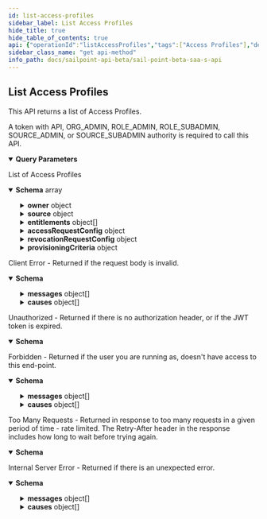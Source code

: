 ```yaml
---
id: list-access-profiles
sidebar_label: List Access Profiles
hide_title: true
hide_table_of_contents: true
api: {"operationId":"listAccessProfiles","tags":["Access Profiles"],"description":"This API returns a list of Access Profiles.\n\nA token with API, ORG_ADMIN, ROLE_ADMIN, ROLE_SUBADMIN, SOURCE_ADMIN, or SOURCE_SUBADMIN authority is required to call this API.","parameters":[{"in":"query","name":"for-subadmin","schema":{"type":"string"},"description":"If provided, filters the returned list according to what is visible to the indicated ROLE_SUBADMIN or SOURCE_SUBADMIN Identity. The value of the parameter is either an Identity ID, or the special value **me**, which is shorthand for the calling Identity's ID.\n\nA 400 Bad Request error is returned if the **for-subadmin** parameter is specified for an Identity that is not a subadmin.","example":"8c190e6787aa4ed9a90bd9d5344523fb","required":false},{"in":"query","name":"limit","description":"Max number of results to return.\nSee [V3 API Standard Collection Parameters](https://developer.sailpoint.com/docs/standard_collection_parameters.html) for more information.","required":false,"example":50,"schema":{"type":"integer","format":"int32","minimum":0,"maximum":50,"default":50}},{"in":"query","name":"offset","description":"Offset into the full result set. Usually specified with *limit* to paginate through the results.\nSee [V3 API Standard Collection Parameters](https://developer.sailpoint.com/docs/standard_collection_parameters.html) for more information.","required":false,"example":0,"schema":{"type":"integer","format":"int32","minimum":0,"default":0}},{"in":"query","name":"count","description":"If *true* it will populate the *X-Total-Count* response header with the number of results that would be returned if *limit* and *offset* were ignored.\n\nSince requesting a total count can have a performance impact, it is recommended not to send **count=true** if that value will not be used.\n\nSee [V3 API Standard Collection Parameters](https://developer.sailpoint.com/docs/standard_collection_parameters.html) for more information.","required":false,"example":true,"schema":{"type":"boolean","default":false}},{"in":"query","name":"filters","schema":{"type":"string"},"description":"Filter results using the standard syntax described in [V3 API Standard Collection Parameters](https://developer.sailpoint.com/docs/standard_collection_parameters.html#filtering-results)\n\nFiltering is supported for the following fields and operators:\n\n**id**: *eq, in*\n\n**name**: *eq, sw*\n\n**created, modified**: *gt, lt, ge, le*\n\n**owner.id**: *eq, in*\n\n**requestable**: *eq*\n\n**source.id**: *eq, in*","example":"name eq \"SailPoint Support\"","required":false},{"in":"query","name":"sorters","schema":{"type":"string","format":"comma-separated"},"description":"Sort results using the standard syntax described in [V3 API Standard Collection Parameters](https://developer.sailpoint.com/docs/standard_collection_parameters.html#sorting-results)\n\nSorting is supported for the following fields: **name, created, modified**","example":"name,-modified","required":false},{"in":"query","name":"for-segment-ids","schema":{"type":"string","format":"comma-separated"},"description":"If present and not empty, additionally filters Access Profiles to those which are assigned to the Segment(s) with the specified IDs.\n\nIf segmentation is currently unavailable, specifying this parameter results in an error.","example":"0b5c9f25-83c6-4762-9073-e38f7bb2ae26,2e8d8180-24bc-4d21-91c6-7affdb473b0d","required":false},{"in":"query","name":"include-unsegmented","schema":{"type":"boolean","default":true},"description":"Whether or not the response list should contain unsegmented Access Profiles. If *for-segment-ids* is absent or empty, specifying *include-unsegmented* as false results in an error.","example":false,"required":false}],"responses":{"200":{"description":"List of Access Profiles","content":{"application/json":{"schema":{"type":"array","items":{"type":"object","properties":{"id":{"type":"string","description":"The ID of the Access Profile","example":"2c91808a7190d06e01719938fcd20792","readOnly":true},"name":{"type":"string","description":"Name of the Access Profile","example":"Employee-database-read-write"},"description":{"type":"string","description":"Information about the Access Profile","example":"Collection of entitlements to read/write the employee database"},"created":{"type":"string","description":"Date the Access Profile was created","format":"date-time","example":"2021-03-01T22:32:58.104Z","readOnly":true},"modified":{"type":"string","description":"Date the Access Profile was last modified.","format":"date-time","example":"2021-03-02T20:22:28.104Z","readOnly":true},"enabled":{"type":"boolean","description":"Whether the Access Profile is enabled. If the Access Profile is enabled then you must include at least one Entitlement.","example":true},"owner":{"description":"Owner of the Access Profile","type":"object","properties":{"type":{"description":"Owner type. This field must be either left null or set to 'IDENTITY' on input, otherwise a 400 Bad Request error will result.","example":"IDENTITY","type":"string","enum":["ACCOUNT_CORRELATION_CONFIG","ACCESS_PROFILE","ACCESS_REQUEST_APPROVAL","ACCOUNT","APPLICATION","CAMPAIGN","CAMPAIGN_FILTER","CERTIFICATION","CLUSTER","CONNECTOR_SCHEMA","ENTITLEMENT","GOVERNANCE_GROUP","IDENTITY","IDENTITY_PROFILE","IDENTITY_REQUEST","LIFECYCLE_STATE","PASSWORD_POLICY","ROLE","RULE","SOD_POLICY","SOURCE","TAG_CATEGORY","TASK_RESULT","REPORT_RESULT","SOD_VIOLATION","ACCOUNT_ACTIVITY"]},"id":{"type":"string","description":"Identity id","example":"2c9180a46faadee4016fb4e018c20639"},"name":{"type":"string","description":"Human-readable display name of the owner. It may be left null or omitted in a POST or PATCH. If set, it must match the current value of the owner's display name, otherwise a 400 Bad Request error will result.","example":"support"}}},"source":{"type":"object","properties":{"id":{"type":"string","description":"The ID of the Source with with which the Access Profile is associated","example":"2c91809773dee3610173fdb0b6061ef4"},"type":{"type":"string","enum":["SOURCE"],"description":"The type of the Source, will always be SOURCE","example":"SOURCE"},"name":{"type":"string","description":"The display name of the associated Source","example":"ODS-AD-SOURCE"}}},"entitlements":{"type":"array","description":"A list of entitlements associated with the Access Profile. If enabled is false this is allowed to be empty otherwise it needs to contain at least one Entitlement.","items":{"type":"object","properties":{"id":{"type":"string","description":"The ID of the Entitlement","example":"2c91809773dee32014e13e122092014e"},"type":{"type":"string","enum":["ENTITLEMENT"],"description":"The type of the Entitlement, will always be ENTITLEMENT","example":"ENTITLEMENT"},"name":{"type":"string","description":"The display name of the Entitlement","example":"CN=entitlement.490efde5,OU=OrgCo,OU=ServiceDept,DC=HQAD,DC=local"}}}},"requestable":{"type":"boolean","description":"Whether the Access Profile is requestable via access request. Currently, making an Access Profile non-requestable is only supported  for customers enabled with the new Request Center. Otherwise, attempting to create an Access Profile with a value  **false** in this field results in a 400 error.","example":true},"accessRequestConfig":{"description":"Access request configuration for this object","type":"object","properties":{"commentsRequired":{"type":"boolean","description":"Whether the requester of the containing object must provide comments justifying the request","example":true},"denialCommentsRequired":{"type":"boolean","description":"Whether an approver must provide comments when denying the request","example":true},"approvalSchemes":{"type":"array","description":"List describing the steps in approving the request","items":{"type":"object","properties":{"approverType":{"type":"string","enum":["OWNER","SOURCE_OWNER","MANAGER","GOVERNANCE_GROUP"],"description":"Describes the individual or group that is responsible for an approval step. Values are as follows.\n\n**OWNER**: Owner of the associated Access Profile or Role\n\n**SOURCE_OWNER**: Owner of the Source associated with an Access Profile\n\n**MANAGER**: Manager of the Identity making the request\n\n**GOVERNANCE_GROUP**: A Governance Group, the ID of which is specified by the **approverId** field","example":"GOVERNANCE_GROUP"},"approverId":{"type":"string","description":"Id of the specific approver, used only when approverType is GOVERNANCE_GROUP","example":"46c79819-a69f-49a2-becb-12c971ae66c6"}}}}}},"revocationRequestConfig":{"description":"Revocation request configuration for this object.","type":"object","properties":{"approvalSchemes":{"type":"array","description":"List describing the steps in approving the revocation request","items":{"type":"object","properties":{"approverType":{"type":"string","enum":["OWNER","SOURCE_OWNER","MANAGER","GOVERNANCE_GROUP"],"description":"Describes the individual or group that is responsible for an approval step. Values are as follows.\n\n**OWNER**: Owner of the associated Access Profile or Role\n\n**SOURCE_OWNER**: Owner of the Source associated with an Access Profile\n\n**MANAGER**: Manager of the Identity making the request\n\n**GOVERNANCE_GROUP**: A Governance Group, the ID of which is specified by the **approverId** field","example":"GOVERNANCE_GROUP"},"approverId":{"type":"string","description":"Id of the specific approver, used only when approverType is GOVERNANCE_GROUP","example":"46c79819-a69f-49a2-becb-12c971ae66c6"}}}}}},"segments":{"type":"array","items":{"type":"string"},"description":"List of IDs of segments, if any, to which this Access Profile is assigned.","example":["f7b1b8a3-5fed-4fd4-ad29-82014e137e19","29cb6c06-1da8-43ea-8be4-b3125f248f2a"]},"provisioningCriteria":{"description":"When an Identity has multiple Accounts on the Source with which an Access Profile is associated, this expression is evaluated against those Accounts to choose one to provision with the Access Profile.","nullable":true,"example":{"operation":"OR","children":[{"operation":"AND","children":[{"attribute":"dn","operation":"CONTAINS","value":"useast"},{"attribute":"manager","operation":"CONTAINS","value":"Scott.Clark"}]},{"operation":"AND","children":[{"attribute":"dn","operation":"EQUALS","value":"Gibson"},{"attribute":"telephoneNumber","operation":"CONTAINS","value":"512"}]}]},"type":"object","properties":{"operation":{"type":"string","enum":["EQUALS","NOT_EQUALS","CONTAINS","HAS","AND","OR"],"description":"Supported operations on ProvisioningCriteria","example":"EQUALS"},"attribute":{"type":"string","description":"Name of the Account attribute to be tested. If **operation** is one of EQUALS, NOT_EQUALS, CONTAINS, or HAS, this field is required. Otherwise, specifying it is an error.","example":"email","nullable":true},"value":{"type":"string","description":"String value to test the Account attribute w/r/t the specified operation. If the operation is one of EQUALS, NOT_EQUALS, or CONTAINS, this field is required. Otherwise, specifying it is an error. If the Attribute is not String-typed, it will be converted to the appropriate type.","example":"carlee.cert1c9f9b6fd@mailinator.com"},"children":{"type":"array","items":{"type":"object","description":"Defines matching criteria for an Account to be provisioned with a specific Access Profile","properties":{"operation":{"type":"string","enum":["EQUALS","NOT_EQUALS","CONTAINS","HAS","AND","OR"],"description":"Supported operations on ProvisioningCriteria","example":"EQUALS"},"attribute":{"type":"string","description":"Name of the Account attribute to be tested. If **operation** is one of EQUALS, NOT_EQUALS, CONTAINS, or HAS, this field is required. Otherwise, specifying it is an error.","example":"email","nullable":true},"value":{"type":"string","description":"String value to test the Account attribute w/r/t the specified operation. If the operation is one of EQUALS, NOT_EQUALS, or CONTAINS, this field is required. Otherwise, specifying it is an error. If the Attribute is not String-typed, it will be converted to the appropriate type.","example":"carlee.cert1c9f9b6fd@mailinator.com"},"children":{"type":"array","items":{"type":"object","description":"Defines matching criteria for an Account to be provisioned with a specific Access Profile","properties":{"operation":{"type":"string","enum":["EQUALS","NOT_EQUALS","CONTAINS","HAS","AND","OR"],"description":"Supported operations on ProvisioningCriteria","example":"EQUALS"},"attribute":{"type":"string","description":"Name of the Account attribute to be tested. If **operation** is one of EQUALS, NOT_EQUALS, CONTAINS, or HAS, this field is required. Otherwise, specifying it is an error.","example":"email","nullable":true},"value":{"type":"string","description":"String value to test the Account attribute w/r/t the specified operation. If the operation is one of EQUALS, NOT_EQUALS, or CONTAINS, this field is required. Otherwise, specifying it is an error. If the Attribute is not String-typed, it will be converted to the appropriate type.","example":"carlee.cert1c9f9b6fd@mailinator.com"}}},"nullable":true,"description":"Array of child criteria. Required if the operation is AND or OR, otherwise it must be left null. A maximum of three levels of criteria are supported, including leaf nodes.","example":null}}},"nullable":true,"description":"Array of child criteria. Required if the operation is AND or OR, otherwise it must be left null. A maximum of three levels of criteria are supported, including leaf nodes.","example":null}}}},"required":["owner","name","source"]}}}}},"400":{"description":"Client Error - Returned if the request body is invalid.","content":{"application/json":{"schema":{"type":"object","properties":{"detailCode":{"type":"string","description":"Fine-grained error code providing more detail of the error.","example":"400.1 Bad Request Content"},"trackingId":{"type":"string","description":"Unique tracking id for the error.","example":"e7eab60924f64aa284175b9fa3309599"},"messages":{"type":"array","description":"Generic localized reason for error","items":{"type":"object","properties":{"locale":{"type":"string","description":"The locale for the message text, a BCP 47 language tag.","example":"en-US"},"localeOrigin":{"type":"string","enum":["DEFAULT","REQUEST"],"description":"An indicator of how the locale was selected. *DEFAULT* means the locale is the system default. *REQUEST* means the locale was selected from the request context (i.e., best match based on the *Accept-Language* header). Additional values may be added in the future without notice.","example":"DEFAULT"},"text":{"type":"string","description":"Actual text of the error message in the indicated locale.","example":"The request was syntactically correct but its content is semantically invalid."}}}},"causes":{"type":"array","description":"Plain-text descriptive reasons to provide additional detail to the text provided in the messages field","items":{"type":"object","properties":{"locale":{"type":"string","description":"The locale for the message text, a BCP 47 language tag.","example":"en-US"},"localeOrigin":{"type":"string","enum":["DEFAULT","REQUEST"],"description":"An indicator of how the locale was selected. *DEFAULT* means the locale is the system default. *REQUEST* means the locale was selected from the request context (i.e., best match based on the *Accept-Language* header). Additional values may be added in the future without notice.","example":"DEFAULT"},"text":{"type":"string","description":"Actual text of the error message in the indicated locale.","example":"The request was syntactically correct but its content is semantically invalid."}}}}}}}}},"401":{"description":"Unauthorized - Returned if there is no authorization header, or if the JWT token is expired.","content":{"application/json":{"schema":{"type":"object","properties":{"error":{"description":"A message describing the error","example":"JWT validation failed: JWT is expired"}}}}}},"403":{"description":"Forbidden - Returned if the user you are running as, doesn't have access to this end-point.","content":{"application/json":{"schema":{"type":"object","properties":{"detailCode":{"type":"string","description":"Fine-grained error code providing more detail of the error.","example":"400.1 Bad Request Content"},"trackingId":{"type":"string","description":"Unique tracking id for the error.","example":"e7eab60924f64aa284175b9fa3309599"},"messages":{"type":"array","description":"Generic localized reason for error","items":{"type":"object","properties":{"locale":{"type":"string","description":"The locale for the message text, a BCP 47 language tag.","example":"en-US"},"localeOrigin":{"type":"string","enum":["DEFAULT","REQUEST"],"description":"An indicator of how the locale was selected. *DEFAULT* means the locale is the system default. *REQUEST* means the locale was selected from the request context (i.e., best match based on the *Accept-Language* header). Additional values may be added in the future without notice.","example":"DEFAULT"},"text":{"type":"string","description":"Actual text of the error message in the indicated locale.","example":"The request was syntactically correct but its content is semantically invalid."}}}},"causes":{"type":"array","description":"Plain-text descriptive reasons to provide additional detail to the text provided in the messages field","items":{"type":"object","properties":{"locale":{"type":"string","description":"The locale for the message text, a BCP 47 language tag.","example":"en-US"},"localeOrigin":{"type":"string","enum":["DEFAULT","REQUEST"],"description":"An indicator of how the locale was selected. *DEFAULT* means the locale is the system default. *REQUEST* means the locale was selected from the request context (i.e., best match based on the *Accept-Language* header). Additional values may be added in the future without notice.","example":"DEFAULT"},"text":{"type":"string","description":"Actual text of the error message in the indicated locale.","example":"The request was syntactically correct but its content is semantically invalid."}}}}}},"examples":{"403":{"summary":"An example of a 403 response object","value":{"detailCode":"403 Forbidden","trackingId":"b21b1f7ce4da4d639f2c62a57171b427","messages":[{"locale":"en-US","localeOrigin":"DEFAULT","text":"The server understood the request but refuses to authorize it."}]}}}}}},"429":{"description":"Too Many Requests - Returned in response to too many requests in a given period of time - rate limited. The Retry-After header in the response includes how long to wait before trying again.","content":{"application/json":{"schema":{"type":"object","properties":{"message":{"description":"A message describing the error","example":" Rate Limit Exceeded "}}}}}},"500":{"description":"Internal Server Error - Returned if there is an unexpected error.","content":{"application/json":{"schema":{"type":"object","properties":{"detailCode":{"type":"string","description":"Fine-grained error code providing more detail of the error.","example":"400.1 Bad Request Content"},"trackingId":{"type":"string","description":"Unique tracking id for the error.","example":"e7eab60924f64aa284175b9fa3309599"},"messages":{"type":"array","description":"Generic localized reason for error","items":{"type":"object","properties":{"locale":{"type":"string","description":"The locale for the message text, a BCP 47 language tag.","example":"en-US"},"localeOrigin":{"type":"string","enum":["DEFAULT","REQUEST"],"description":"An indicator of how the locale was selected. *DEFAULT* means the locale is the system default. *REQUEST* means the locale was selected from the request context (i.e., best match based on the *Accept-Language* header). Additional values may be added in the future without notice.","example":"DEFAULT"},"text":{"type":"string","description":"Actual text of the error message in the indicated locale.","example":"The request was syntactically correct but its content is semantically invalid."}}}},"causes":{"type":"array","description":"Plain-text descriptive reasons to provide additional detail to the text provided in the messages field","items":{"type":"object","properties":{"locale":{"type":"string","description":"The locale for the message text, a BCP 47 language tag.","example":"en-US"},"localeOrigin":{"type":"string","enum":["DEFAULT","REQUEST"],"description":"An indicator of how the locale was selected. *DEFAULT* means the locale is the system default. *REQUEST* means the locale was selected from the request context (i.e., best match based on the *Accept-Language* header). Additional values may be added in the future without notice.","example":"DEFAULT"},"text":{"type":"string","description":"Actual text of the error message in the indicated locale.","example":"The request was syntactically correct but its content is semantically invalid."}}}}}},"examples":{"500":{"summary":"An example of a 500 response object","value":{"detailCode":"500.0 Internal Fault","trackingId":"b21b1f7ce4da4d639f2c62a57171b427","messages":[{"locale":"en-US","localeOrigin":"DEFAULT","text":"An internal fault occurred."}]}}}}}}},"security":[{"bearerAuth":["idn:access-profile:read"]}],"method":"get","path":"/access-profiles","servers":[{"url":"https://{tenant}.api.identitynow.com/beta","description":"This is the beta API server.","variables":{"tenant":{"default":"sailpoint","description":"This is the name of your tenant, typically your company's name."}}}],"securitySchemes":{"oauth2":{"type":"oauth2","description":"OAuth2 Bearer token (JWT). See [IdentityNow REST API Authentication](https://developer.sailpoint.com/docs/authentication.html) for more information.\n- Directions for generating a [personal access token](https://developer.sailpoint.com/docs/authentication.html#personal-access-tokens)\n- Directions using [client credentials flow](https://developer.sailpoint.com/docs/authentication.html#client-credentials-grant-flow)\n- Directions for using [authorization code flow](https://developer.sailpoint.com/docs/authentication.html#authorization-code-grant-flow)\n\nWhich authentication method should I choose?  See our [guide](https://developer.sailpoint.com/docs/authentication.html#which-oauth-2-0-grant-flow-should-i-use)\n\nLearn more about how to find your `tokenUrl` and `authorizationUrl` [in our docs](https://developer.sailpoint.com/docs/authentication.html#finding-your-tenant-s-oauth-details)\n","flows":{"clientCredentials":{"tokenUrl":"https://tenant.api.identitynow.com/oauth/token","scopes":{"sp:scopes:default":"default scope","sp:scopes:all":"access to all scopes"}},"authorizationCode":{"authorizationUrl":"https://tenant.identitynow.com/oauth/authorize","tokenUrl":"https://tenant.api.identitynow.com/oauth/token","scopes":{"sp:scopes:default":"default scope","sp:scopes:all":"access to all scopes"}}}}},"info":{"contact":{"email":"developers@sailpoint.com","name":"Developer Relations","url":"https://developer.sailpoint.com/discuss"},"description":"These are the public, beta APIs for SailPoint's SaaS services and are subject to change.","title":"SailPoint - Beta SaaS API","version":"3.1.0-beta"},"postman":{"name":"List Access Profiles","description":{"content":"This API returns a list of Access Profiles.\n\nA token with API, ORG_ADMIN, ROLE_ADMIN, ROLE_SUBADMIN, SOURCE_ADMIN, or SOURCE_SUBADMIN authority is required to call this API.","type":"text/plain"},"url":{"path":["access-profiles"],"host":["{{baseUrl}}"],"query":[{"disabled":false,"description":{"content":"If provided, filters the returned list according to what is visible to the indicated ROLE_SUBADMIN or SOURCE_SUBADMIN Identity. The value of the parameter is either an Identity ID, or the special value **me**, which is shorthand for the calling Identity's ID.\n\nA 400 Bad Request error is returned if the **for-subadmin** parameter is specified for an Identity that is not a subadmin.","type":"text/plain"},"key":"for-subadmin","value":""},{"disabled":false,"description":{"content":"Max number of results to return.\nSee [V3 API Standard Collection Parameters](https://developer.sailpoint.com/docs/standard_collection_parameters.html) for more information.","type":"text/plain"},"key":"limit","value":""},{"disabled":false,"description":{"content":"Offset into the full result set. Usually specified with *limit* to paginate through the results.\nSee [V3 API Standard Collection Parameters](https://developer.sailpoint.com/docs/standard_collection_parameters.html) for more information.","type":"text/plain"},"key":"offset","value":""},{"disabled":false,"description":{"content":"If *true* it will populate the *X-Total-Count* response header with the number of results that would be returned if *limit* and *offset* were ignored.\n\nSince requesting a total count can have a performance impact, it is recommended not to send **count=true** if that value will not be used.\n\nSee [V3 API Standard Collection Parameters](https://developer.sailpoint.com/docs/standard_collection_parameters.html) for more information.","type":"text/plain"},"key":"count","value":""},{"disabled":false,"description":{"content":"Filter results using the standard syntax described in [V3 API Standard Collection Parameters](https://developer.sailpoint.com/docs/standard_collection_parameters.html#filtering-results)\n\nFiltering is supported for the following fields and operators:\n\n**id**: *eq, in*\n\n**name**: *eq, sw*\n\n**created, modified**: *gt, lt, ge, le*\n\n**owner.id**: *eq, in*\n\n**requestable**: *eq*\n\n**source.id**: *eq, in*","type":"text/plain"},"key":"filters","value":""},{"disabled":false,"description":{"content":"Sort results using the standard syntax described in [V3 API Standard Collection Parameters](https://developer.sailpoint.com/docs/standard_collection_parameters.html#sorting-results)\n\nSorting is supported for the following fields: **name, created, modified**","type":"text/plain"},"key":"sorters","value":""},{"disabled":false,"description":{"content":"If present and not empty, additionally filters Access Profiles to those which are assigned to the Segment(s) with the specified IDs.\n\nIf segmentation is currently unavailable, specifying this parameter results in an error.","type":"text/plain"},"key":"for-segment-ids","value":""},{"disabled":false,"description":{"content":"Whether or not the response list should contain unsegmented Access Profiles. If *for-segment-ids* is absent or empty, specifying *include-unsegmented* as false results in an error.","type":"text/plain"},"key":"include-unsegmented","value":""}],"variable":[]},"header":[{"key":"Accept","value":"application/json"}],"method":"GET"}}
sidebar_class_name: "get api-method"
info_path: docs/sailpoint-api-beta/sail-point-beta-saa-s-api
---
```



## List Access Profiles



This API returns a list of Access Profiles.

A token with API, ORG_ADMIN, ROLE_ADMIN, ROLE_SUBADMIN, SOURCE_ADMIN, or SOURCE_SUBADMIN authority is required to call this API.

<details style={{"marginBottom":"1rem"}} data-collapsed={false} open={true}><summary style={{}}><strong>Query Parameters</strong></summary><div><ul><ParamsItem className={"paramsItem"} param={{"in":"query","name":"for-subadmin","schema":{"type":"string"},"description":"If provided, filters the returned list according to what is visible to the indicated ROLE_SUBADMIN or SOURCE_SUBADMIN Identity. The value of the parameter is either an Identity ID, or the special value **me**, which is shorthand for the calling Identity's ID.\n\nA 400 Bad Request error is returned if the **for-subadmin** parameter is specified for an Identity that is not a subadmin.","example":"8c190e6787aa4ed9a90bd9d5344523fb","required":false}}></ParamsItem><ParamsItem className={"paramsItem"} param={{"in":"query","name":"limit","description":"Max number of results to return.\nSee [V3 API Standard Collection Parameters](https://developer.sailpoint.com/docs/standard_collection_parameters.html) for more information.","required":false,"example":50,"schema":{"type":"integer","format":"int32","minimum":0,"maximum":50,"default":50}}}></ParamsItem><ParamsItem className={"paramsItem"} param={{"in":"query","name":"offset","description":"Offset into the full result set. Usually specified with *limit* to paginate through the results.\nSee [V3 API Standard Collection Parameters](https://developer.sailpoint.com/docs/standard_collection_parameters.html) for more information.","required":false,"example":0,"schema":{"type":"integer","format":"int32","minimum":0,"default":0}}}></ParamsItem><ParamsItem className={"paramsItem"} param={{"in":"query","name":"count","description":"If *true* it will populate the *X-Total-Count* response header with the number of results that would be returned if *limit* and *offset* were ignored.\n\nSince requesting a total count can have a performance impact, it is recommended not to send **count=true** if that value will not be used.\n\nSee [V3 API Standard Collection Parameters](https://developer.sailpoint.com/docs/standard_collection_parameters.html) for more information.","required":false,"example":true,"schema":{"type":"boolean","default":false}}}></ParamsItem><ParamsItem className={"paramsItem"} param={{"in":"query","name":"filters","schema":{"type":"string"},"description":"Filter results using the standard syntax described in [V3 API Standard Collection Parameters](https://developer.sailpoint.com/docs/standard_collection_parameters.html#filtering-results)\n\nFiltering is supported for the following fields and operators:\n\n**id**: *eq, in*\n\n**name**: *eq, sw*\n\n**created, modified**: *gt, lt, ge, le*\n\n**owner.id**: *eq, in*\n\n**requestable**: *eq*\n\n**source.id**: *eq, in*","example":"name eq \"SailPoint Support\"","required":false}}></ParamsItem><ParamsItem className={"paramsItem"} param={{"in":"query","name":"sorters","schema":{"type":"string","format":"comma-separated"},"description":"Sort results using the standard syntax described in [V3 API Standard Collection Parameters](https://developer.sailpoint.com/docs/standard_collection_parameters.html#sorting-results)\n\nSorting is supported for the following fields: **name, created, modified**","example":"name,-modified","required":false}}></ParamsItem><ParamsItem className={"paramsItem"} param={{"in":"query","name":"for-segment-ids","schema":{"type":"string","format":"comma-separated"},"description":"If present and not empty, additionally filters Access Profiles to those which are assigned to the Segment(s) with the specified IDs.\n\nIf segmentation is currently unavailable, specifying this parameter results in an error.","example":"0b5c9f25-83c6-4762-9073-e38f7bb2ae26,2e8d8180-24bc-4d21-91c6-7affdb473b0d","required":false}}></ParamsItem><ParamsItem className={"paramsItem"} param={{"in":"query","name":"include-unsegmented","schema":{"type":"boolean","default":true},"description":"Whether or not the response list should contain unsegmented Access Profiles. If *for-segment-ids* is absent or empty, specifying *include-unsegmented* as false results in an error.","example":false,"required":false}}></ParamsItem></ul></div></details><div><ApiTabs><TabItem label={"200"} value={"200"}><div>

List of Access Profiles

</div><div><MimeTabs groupId={"mime-type"}><TabItem label={"application/json"} value={"application/json"}><SchemaTabs groupId={"schema-tabs"}><TabItem label={"Schema"} value={"Schema"}><details style={{}} data-collapsed={false} open={true}><summary style={{"textAlign":"left"}}><strong>Schema</strong><span style={{"opacity":"0.6"}}> array</span></summary><div style={{"textAlign":"left","marginLeft":"1rem"}}></div><ul style={{"marginLeft":"1rem"}}><SchemaItem collapsible={false} name={"id"} required={false} schemaDescription={"The ID of the Access Profile"} schemaName={"string"} qualifierMessage={undefined} defaultValue={undefined}></SchemaItem><SchemaItem collapsible={false} name={"name"} required={false} schemaDescription={"Name of the Access Profile"} schemaName={"string"} qualifierMessage={undefined} defaultValue={undefined}></SchemaItem><SchemaItem collapsible={false} name={"description"} required={false} schemaDescription={"Information about the Access Profile"} schemaName={"string"} qualifierMessage={undefined} defaultValue={undefined}></SchemaItem><SchemaItem collapsible={false} name={"created"} required={false} schemaDescription={"Date the Access Profile was created"} schemaName={"date-time"} qualifierMessage={undefined} defaultValue={undefined}></SchemaItem><SchemaItem collapsible={false} name={"modified"} required={false} schemaDescription={"Date the Access Profile was last modified."} schemaName={"date-time"} qualifierMessage={undefined} defaultValue={undefined}></SchemaItem><SchemaItem collapsible={false} name={"enabled"} required={false} schemaDescription={"Whether the Access Profile is enabled. If the Access Profile is enabled then you must include at least one Entitlement."} schemaName={"boolean"} qualifierMessage={undefined} defaultValue={undefined}></SchemaItem><SchemaItem collapsible={true} className={"schemaItem"}><details style={{}}><summary style={{}}><strong>owner</strong><span style={{"opacity":"0.6"}}> object</span></summary><div style={{"marginLeft":"1rem"}}><div style={{"marginTop":".5rem","marginBottom":".5rem"}}>

Owner of the Access Profile

</div><SchemaItem collapsible={false} name={"type"} required={false} schemaDescription={"Owner type. This field must be either left null or set to 'IDENTITY' on input, otherwise a 400 Bad Request error will result."} schemaName={"string"} qualifierMessage={"**Possible values:** [`ACCOUNT_CORRELATION_CONFIG`, `ACCESS_PROFILE`, `ACCESS_REQUEST_APPROVAL`, `ACCOUNT`, `APPLICATION`, `CAMPAIGN`, `CAMPAIGN_FILTER`, `CERTIFICATION`, `CLUSTER`, `CONNECTOR_SCHEMA`, `ENTITLEMENT`, `GOVERNANCE_GROUP`, `IDENTITY`, `IDENTITY_PROFILE`, `IDENTITY_REQUEST`, `LIFECYCLE_STATE`, `PASSWORD_POLICY`, `ROLE`, `RULE`, `SOD_POLICY`, `SOURCE`, `TAG_CATEGORY`, `TASK_RESULT`, `REPORT_RESULT`, `SOD_VIOLATION`, `ACCOUNT_ACTIVITY`]"} defaultValue={undefined}></SchemaItem><SchemaItem collapsible={false} name={"id"} required={false} schemaDescription={"Identity id"} schemaName={"string"} qualifierMessage={undefined} defaultValue={undefined}></SchemaItem><SchemaItem collapsible={false} name={"name"} required={false} schemaDescription={"Human-readable display name of the owner. It may be left null or omitted in a POST or PATCH. If set, it must match the current value of the owner's display name, otherwise a 400 Bad Request error will result."} schemaName={"string"} qualifierMessage={undefined} defaultValue={undefined}></SchemaItem></div></details></SchemaItem><SchemaItem collapsible={true} className={"schemaItem"}><details style={{}}><summary style={{}}><strong>source</strong><span style={{"opacity":"0.6"}}> object</span></summary><div style={{"marginLeft":"1rem"}}><SchemaItem collapsible={false} name={"id"} required={false} schemaDescription={"The ID of the Source with with which the Access Profile is associated"} schemaName={"string"} qualifierMessage={undefined} defaultValue={undefined}></SchemaItem><SchemaItem collapsible={false} name={"type"} required={false} schemaDescription={"The type of the Source, will always be SOURCE"} schemaName={"string"} qualifierMessage={"**Possible values:** [`SOURCE`]"} defaultValue={undefined}></SchemaItem><SchemaItem collapsible={false} name={"name"} required={false} schemaDescription={"The display name of the associated Source"} schemaName={"string"} qualifierMessage={undefined} defaultValue={undefined}></SchemaItem></div></details></SchemaItem><SchemaItem collapsible={true} className={"schemaItem"}><details style={{}}><summary style={{}}><strong>entitlements</strong><span style={{"opacity":"0.6"}}> object[]</span></summary><div style={{"marginLeft":"1rem"}}><div style={{"marginTop":".5rem","marginBottom":".5rem"}}>

A list of entitlements associated with the Access Profile. If enabled is false this is allowed to be empty otherwise it needs to contain at least one Entitlement.

</div><SchemaItem collapsible={false} name={"id"} required={false} schemaDescription={"The ID of the Entitlement"} schemaName={"string"} qualifierMessage={undefined} defaultValue={undefined}></SchemaItem><SchemaItem collapsible={false} name={"type"} required={false} schemaDescription={"The type of the Entitlement, will always be ENTITLEMENT"} schemaName={"string"} qualifierMessage={"**Possible values:** [`ENTITLEMENT`]"} defaultValue={undefined}></SchemaItem><SchemaItem collapsible={false} name={"name"} required={false} schemaDescription={"The display name of the Entitlement"} schemaName={"string"} qualifierMessage={undefined} defaultValue={undefined}></SchemaItem></div></details></SchemaItem><SchemaItem collapsible={false} name={"requestable"} required={false} schemaDescription={"Whether the Access Profile is requestable via access request. Currently, making an Access Profile non-requestable is only supported  for customers enabled with the new Request Center. Otherwise, attempting to create an Access Profile with a value  **false** in this field results in a 400 error."} schemaName={"boolean"} qualifierMessage={undefined} defaultValue={undefined}></SchemaItem><SchemaItem collapsible={true} className={"schemaItem"}><details style={{}}><summary style={{}}><strong>accessRequestConfig</strong><span style={{"opacity":"0.6"}}> object</span></summary><div style={{"marginLeft":"1rem"}}><div style={{"marginTop":".5rem","marginBottom":".5rem"}}>

Access request configuration for this object

</div><SchemaItem collapsible={false} name={"commentsRequired"} required={false} schemaDescription={"Whether the requester of the containing object must provide comments justifying the request"} schemaName={"boolean"} qualifierMessage={undefined} defaultValue={undefined}></SchemaItem><SchemaItem collapsible={false} name={"denialCommentsRequired"} required={false} schemaDescription={"Whether an approver must provide comments when denying the request"} schemaName={"boolean"} qualifierMessage={undefined} defaultValue={undefined}></SchemaItem><SchemaItem collapsible={true} className={"schemaItem"}><details style={{}}><summary style={{}}><strong>approvalSchemes</strong><span style={{"opacity":"0.6"}}> object[]</span></summary><div style={{"marginLeft":"1rem"}}><div style={{"marginTop":".5rem","marginBottom":".5rem"}}>

List describing the steps in approving the request

</div><SchemaItem collapsible={false} name={"approverType"} required={false} schemaDescription={"Describes the individual or group that is responsible for an approval step. Values are as follows.\n\n**OWNER**: Owner of the associated Access Profile or Role\n\n**SOURCE_OWNER**: Owner of the Source associated with an Access Profile\n\n**MANAGER**: Manager of the Identity making the request\n\n**GOVERNANCE_GROUP**: A Governance Group, the ID of which is specified by the **approverId** field"} schemaName={"string"} qualifierMessage={"**Possible values:** [`OWNER`, `SOURCE_OWNER`, `MANAGER`, `GOVERNANCE_GROUP`]"} defaultValue={undefined}></SchemaItem><SchemaItem collapsible={false} name={"approverId"} required={false} schemaDescription={"Id of the specific approver, used only when approverType is GOVERNANCE_GROUP"} schemaName={"string"} qualifierMessage={undefined} defaultValue={undefined}></SchemaItem></div></details></SchemaItem></div></details></SchemaItem><SchemaItem collapsible={true} className={"schemaItem"}><details style={{}}><summary style={{}}><strong>revocationRequestConfig</strong><span style={{"opacity":"0.6"}}> object</span></summary><div style={{"marginLeft":"1rem"}}><div style={{"marginTop":".5rem","marginBottom":".5rem"}}>

Revocation request configuration for this object.

</div><SchemaItem collapsible={true} className={"schemaItem"}><details style={{}}><summary style={{}}><strong>approvalSchemes</strong><span style={{"opacity":"0.6"}}> object[]</span></summary><div style={{"marginLeft":"1rem"}}><div style={{"marginTop":".5rem","marginBottom":".5rem"}}>

List describing the steps in approving the revocation request

</div><SchemaItem collapsible={false} name={"approverType"} required={false} schemaDescription={"Describes the individual or group that is responsible for an approval step. Values are as follows.\n\n**OWNER**: Owner of the associated Access Profile or Role\n\n**SOURCE_OWNER**: Owner of the Source associated with an Access Profile\n\n**MANAGER**: Manager of the Identity making the request\n\n**GOVERNANCE_GROUP**: A Governance Group, the ID of which is specified by the **approverId** field"} schemaName={"string"} qualifierMessage={"**Possible values:** [`OWNER`, `SOURCE_OWNER`, `MANAGER`, `GOVERNANCE_GROUP`]"} defaultValue={undefined}></SchemaItem><SchemaItem collapsible={false} name={"approverId"} required={false} schemaDescription={"Id of the specific approver, used only when approverType is GOVERNANCE_GROUP"} schemaName={"string"} qualifierMessage={undefined} defaultValue={undefined}></SchemaItem></div></details></SchemaItem></div></details></SchemaItem><SchemaItem collapsible={false} name={"segments"} required={false} schemaDescription={"List of IDs of segments, if any, to which this Access Profile is assigned."} schemaName={"string[]"} qualifierMessage={undefined} defaultValue={undefined}></SchemaItem><SchemaItem collapsible={true} className={"schemaItem"}><details style={{}}><summary style={{}}><strong>provisioningCriteria</strong><span style={{"opacity":"0.6"}}> object</span></summary><div style={{"marginLeft":"1rem"}}><div style={{"marginTop":".5rem","marginBottom":".5rem"}}>

When an Identity has multiple Accounts on the Source with which an Access Profile is associated, this expression is evaluated against those Accounts to choose one to provision with the Access Profile.

</div><SchemaItem collapsible={false} name={"operation"} required={false} schemaDescription={"Supported operations on ProvisioningCriteria"} schemaName={"string"} qualifierMessage={"**Possible values:** [`EQUALS`, `NOT_EQUALS`, `CONTAINS`, `HAS`, `AND`, `OR`]"} defaultValue={undefined}></SchemaItem><SchemaItem collapsible={false} name={"attribute"} required={false} schemaDescription={"Name of the Account attribute to be tested. If **operation** is one of EQUALS, NOT_EQUALS, CONTAINS, or HAS, this field is required. Otherwise, specifying it is an error."} schemaName={"string"} qualifierMessage={undefined} defaultValue={undefined}></SchemaItem><SchemaItem collapsible={false} name={"value"} required={false} schemaDescription={"String value to test the Account attribute w/r/t the specified operation. If the operation is one of EQUALS, NOT_EQUALS, or CONTAINS, this field is required. Otherwise, specifying it is an error. If the Attribute is not String-typed, it will be converted to the appropriate type."} schemaName={"string"} qualifierMessage={undefined} defaultValue={undefined}></SchemaItem><SchemaItem collapsible={true} className={"schemaItem"}><details style={{}}><summary style={{}}><strong>children</strong><span style={{"opacity":"0.6"}}> object[]</span></summary><div style={{"marginLeft":"1rem"}}><div style={{"marginTop":".5rem","marginBottom":".5rem"}}>

Array of child criteria. Required if the operation is AND or OR, otherwise it must be left null. A maximum of three levels of criteria are supported, including leaf nodes.

</div><SchemaItem collapsible={false} name={"operation"} required={false} schemaDescription={"Supported operations on ProvisioningCriteria"} schemaName={"string"} qualifierMessage={"**Possible values:** [`EQUALS`, `NOT_EQUALS`, `CONTAINS`, `HAS`, `AND`, `OR`]"} defaultValue={undefined}></SchemaItem><SchemaItem collapsible={false} name={"attribute"} required={false} schemaDescription={"Name of the Account attribute to be tested. If **operation** is one of EQUALS, NOT_EQUALS, CONTAINS, or HAS, this field is required. Otherwise, specifying it is an error."} schemaName={"string"} qualifierMessage={undefined} defaultValue={undefined}></SchemaItem><SchemaItem collapsible={false} name={"value"} required={false} schemaDescription={"String value to test the Account attribute w/r/t the specified operation. If the operation is one of EQUALS, NOT_EQUALS, or CONTAINS, this field is required. Otherwise, specifying it is an error. If the Attribute is not String-typed, it will be converted to the appropriate type."} schemaName={"string"} qualifierMessage={undefined} defaultValue={undefined}></SchemaItem><SchemaItem collapsible={true} className={"schemaItem"}><details style={{}}><summary style={{}}><strong>children</strong><span style={{"opacity":"0.6"}}> object[]</span></summary><div style={{"marginLeft":"1rem"}}><div style={{"marginTop":".5rem","marginBottom":".5rem"}}>

Array of child criteria. Required if the operation is AND or OR, otherwise it must be left null. A maximum of three levels of criteria are supported, including leaf nodes.

</div><SchemaItem collapsible={false} name={"operation"} required={false} schemaDescription={"Supported operations on ProvisioningCriteria"} schemaName={"string"} qualifierMessage={"**Possible values:** [`EQUALS`, `NOT_EQUALS`, `CONTAINS`, `HAS`, `AND`, `OR`]"} defaultValue={undefined}></SchemaItem><SchemaItem collapsible={false} name={"attribute"} required={false} schemaDescription={"Name of the Account attribute to be tested. If **operation** is one of EQUALS, NOT_EQUALS, CONTAINS, or HAS, this field is required. Otherwise, specifying it is an error."} schemaName={"string"} qualifierMessage={undefined} defaultValue={undefined}></SchemaItem><SchemaItem collapsible={false} name={"value"} required={false} schemaDescription={"String value to test the Account attribute w/r/t the specified operation. If the operation is one of EQUALS, NOT_EQUALS, or CONTAINS, this field is required. Otherwise, specifying it is an error. If the Attribute is not String-typed, it will be converted to the appropriate type."} schemaName={"string"} qualifierMessage={undefined} defaultValue={undefined}></SchemaItem></div></details></SchemaItem></div></details></SchemaItem></div></details></SchemaItem></ul></details></TabItem></SchemaTabs></TabItem></MimeTabs></div></TabItem><TabItem label={"400"} value={"400"}><div>

Client Error - Returned if the request body is invalid.

</div><div><MimeTabs groupId={"mime-type"}><TabItem label={"application/json"} value={"application/json"}><SchemaTabs groupId={"schema-tabs"}><TabItem label={"Schema"} value={"Schema"}><details style={{}} data-collapsed={false} open={true}><summary style={{"textAlign":"left"}}><strong>Schema</strong></summary><div style={{"textAlign":"left","marginLeft":"1rem"}}></div><ul style={{"marginLeft":"1rem"}}><SchemaItem collapsible={false} name={"detailCode"} required={false} schemaDescription={"Fine-grained error code providing more detail of the error."} schemaName={"string"} qualifierMessage={undefined} defaultValue={undefined}></SchemaItem><SchemaItem collapsible={false} name={"trackingId"} required={false} schemaDescription={"Unique tracking id for the error."} schemaName={"string"} qualifierMessage={undefined} defaultValue={undefined}></SchemaItem><SchemaItem collapsible={true} className={"schemaItem"}><details style={{}}><summary style={{}}><strong>messages</strong><span style={{"opacity":"0.6"}}> object[]</span></summary><div style={{"marginLeft":"1rem"}}><div style={{"marginTop":".5rem","marginBottom":".5rem"}}>

Generic localized reason for error

</div><SchemaItem collapsible={false} name={"locale"} required={false} schemaDescription={"The locale for the message text, a BCP 47 language tag."} schemaName={"string"} qualifierMessage={undefined} defaultValue={undefined}></SchemaItem><SchemaItem collapsible={false} name={"localeOrigin"} required={false} schemaDescription={"An indicator of how the locale was selected. *DEFAULT* means the locale is the system default. *REQUEST* means the locale was selected from the request context (i.e., best match based on the *Accept-Language* header). Additional values may be added in the future without notice."} schemaName={"string"} qualifierMessage={"**Possible values:** [`DEFAULT`, `REQUEST`]"} defaultValue={undefined}></SchemaItem><SchemaItem collapsible={false} name={"text"} required={false} schemaDescription={"Actual text of the error message in the indicated locale."} schemaName={"string"} qualifierMessage={undefined} defaultValue={undefined}></SchemaItem></div></details></SchemaItem><SchemaItem collapsible={true} className={"schemaItem"}><details style={{}}><summary style={{}}><strong>causes</strong><span style={{"opacity":"0.6"}}> object[]</span></summary><div style={{"marginLeft":"1rem"}}><div style={{"marginTop":".5rem","marginBottom":".5rem"}}>

Plain-text descriptive reasons to provide additional detail to the text provided in the messages field

</div><SchemaItem collapsible={false} name={"locale"} required={false} schemaDescription={"The locale for the message text, a BCP 47 language tag."} schemaName={"string"} qualifierMessage={undefined} defaultValue={undefined}></SchemaItem><SchemaItem collapsible={false} name={"localeOrigin"} required={false} schemaDescription={"An indicator of how the locale was selected. *DEFAULT* means the locale is the system default. *REQUEST* means the locale was selected from the request context (i.e., best match based on the *Accept-Language* header). Additional values may be added in the future without notice."} schemaName={"string"} qualifierMessage={"**Possible values:** [`DEFAULT`, `REQUEST`]"} defaultValue={undefined}></SchemaItem><SchemaItem collapsible={false} name={"text"} required={false} schemaDescription={"Actual text of the error message in the indicated locale."} schemaName={"string"} qualifierMessage={undefined} defaultValue={undefined}></SchemaItem></div></details></SchemaItem></ul></details></TabItem></SchemaTabs></TabItem></MimeTabs></div></TabItem><TabItem label={"401"} value={"401"}><div>

Unauthorized - Returned if there is no authorization header, or if the JWT token is expired.

</div><div><MimeTabs groupId={"mime-type"}><TabItem label={"application/json"} value={"application/json"}><SchemaTabs groupId={"schema-tabs"}><TabItem label={"Schema"} value={"Schema"}><details style={{}} data-collapsed={false} open={true}><summary style={{"textAlign":"left"}}><strong>Schema</strong></summary><div style={{"textAlign":"left","marginLeft":"1rem"}}></div><ul style={{"marginLeft":"1rem"}}><SchemaItem collapsible={false} name={"error"} required={false} schemaDescription={"A message describing the error"} schemaName={""} qualifierMessage={undefined} defaultValue={undefined}></SchemaItem></ul></details></TabItem></SchemaTabs></TabItem></MimeTabs></div></TabItem><TabItem label={"403"} value={"403"}><div>

Forbidden - Returned if the user you are running as, doesn't have access to this end-point.

</div><div><MimeTabs groupId={"mime-type"}><TabItem label={"application/json"} value={"application/json"}><SchemaTabs groupId={"schema-tabs"}><TabItem label={"Schema"} value={"Schema"}><details style={{}} data-collapsed={false} open={true}><summary style={{"textAlign":"left"}}><strong>Schema</strong></summary><div style={{"textAlign":"left","marginLeft":"1rem"}}></div><ul style={{"marginLeft":"1rem"}}><SchemaItem collapsible={false} name={"detailCode"} required={false} schemaDescription={"Fine-grained error code providing more detail of the error."} schemaName={"string"} qualifierMessage={undefined} defaultValue={undefined}></SchemaItem><SchemaItem collapsible={false} name={"trackingId"} required={false} schemaDescription={"Unique tracking id for the error."} schemaName={"string"} qualifierMessage={undefined} defaultValue={undefined}></SchemaItem><SchemaItem collapsible={true} className={"schemaItem"}><details style={{}}><summary style={{}}><strong>messages</strong><span style={{"opacity":"0.6"}}> object[]</span></summary><div style={{"marginLeft":"1rem"}}><div style={{"marginTop":".5rem","marginBottom":".5rem"}}>

Generic localized reason for error

</div><SchemaItem collapsible={false} name={"locale"} required={false} schemaDescription={"The locale for the message text, a BCP 47 language tag."} schemaName={"string"} qualifierMessage={undefined} defaultValue={undefined}></SchemaItem><SchemaItem collapsible={false} name={"localeOrigin"} required={false} schemaDescription={"An indicator of how the locale was selected. *DEFAULT* means the locale is the system default. *REQUEST* means the locale was selected from the request context (i.e., best match based on the *Accept-Language* header). Additional values may be added in the future without notice."} schemaName={"string"} qualifierMessage={"**Possible values:** [`DEFAULT`, `REQUEST`]"} defaultValue={undefined}></SchemaItem><SchemaItem collapsible={false} name={"text"} required={false} schemaDescription={"Actual text of the error message in the indicated locale."} schemaName={"string"} qualifierMessage={undefined} defaultValue={undefined}></SchemaItem></div></details></SchemaItem><SchemaItem collapsible={true} className={"schemaItem"}><details style={{}}><summary style={{}}><strong>causes</strong><span style={{"opacity":"0.6"}}> object[]</span></summary><div style={{"marginLeft":"1rem"}}><div style={{"marginTop":".5rem","marginBottom":".5rem"}}>

Plain-text descriptive reasons to provide additional detail to the text provided in the messages field

</div><SchemaItem collapsible={false} name={"locale"} required={false} schemaDescription={"The locale for the message text, a BCP 47 language tag."} schemaName={"string"} qualifierMessage={undefined} defaultValue={undefined}></SchemaItem><SchemaItem collapsible={false} name={"localeOrigin"} required={false} schemaDescription={"An indicator of how the locale was selected. *DEFAULT* means the locale is the system default. *REQUEST* means the locale was selected from the request context (i.e., best match based on the *Accept-Language* header). Additional values may be added in the future without notice."} schemaName={"string"} qualifierMessage={"**Possible values:** [`DEFAULT`, `REQUEST`]"} defaultValue={undefined}></SchemaItem><SchemaItem collapsible={false} name={"text"} required={false} schemaDescription={"Actual text of the error message in the indicated locale."} schemaName={"string"} qualifierMessage={undefined} defaultValue={undefined}></SchemaItem></div></details></SchemaItem></ul></details></TabItem><TabItem label={"403"} value={"403"}><ResponseSamples responseExample={"{\n  \"detailCode\": \"403 Forbidden\",\n  \"trackingId\": \"b21b1f7ce4da4d639f2c62a57171b427\",\n  \"messages\": [\n    {\n      \"locale\": \"en-US\",\n      \"localeOrigin\": \"DEFAULT\",\n      \"text\": \"The server understood the request but refuses to authorize it.\"\n    }\n  ]\n}"}></ResponseSamples></TabItem></SchemaTabs></TabItem></MimeTabs></div></TabItem><TabItem label={"429"} value={"429"}><div>

Too Many Requests - Returned in response to too many requests in a given period of time - rate limited. The Retry-After header in the response includes how long to wait before trying again.

</div><div><MimeTabs groupId={"mime-type"}><TabItem label={"application/json"} value={"application/json"}><SchemaTabs groupId={"schema-tabs"}><TabItem label={"Schema"} value={"Schema"}><details style={{}} data-collapsed={false} open={true}><summary style={{"textAlign":"left"}}><strong>Schema</strong></summary><div style={{"textAlign":"left","marginLeft":"1rem"}}></div><ul style={{"marginLeft":"1rem"}}><SchemaItem collapsible={false} name={"message"} required={false} schemaDescription={"A message describing the error"} schemaName={""} qualifierMessage={undefined} defaultValue={undefined}></SchemaItem></ul></details></TabItem></SchemaTabs></TabItem></MimeTabs></div></TabItem><TabItem label={"500"} value={"500"}><div>

Internal Server Error - Returned if there is an unexpected error.

</div><div><MimeTabs groupId={"mime-type"}><TabItem label={"application/json"} value={"application/json"}><SchemaTabs groupId={"schema-tabs"}><TabItem label={"Schema"} value={"Schema"}><details style={{}} data-collapsed={false} open={true}><summary style={{"textAlign":"left"}}><strong>Schema</strong></summary><div style={{"textAlign":"left","marginLeft":"1rem"}}></div><ul style={{"marginLeft":"1rem"}}><SchemaItem collapsible={false} name={"detailCode"} required={false} schemaDescription={"Fine-grained error code providing more detail of the error."} schemaName={"string"} qualifierMessage={undefined} defaultValue={undefined}></SchemaItem><SchemaItem collapsible={false} name={"trackingId"} required={false} schemaDescription={"Unique tracking id for the error."} schemaName={"string"} qualifierMessage={undefined} defaultValue={undefined}></SchemaItem><SchemaItem collapsible={true} className={"schemaItem"}><details style={{}}><summary style={{}}><strong>messages</strong><span style={{"opacity":"0.6"}}> object[]</span></summary><div style={{"marginLeft":"1rem"}}><div style={{"marginTop":".5rem","marginBottom":".5rem"}}>

Generic localized reason for error

</div><SchemaItem collapsible={false} name={"locale"} required={false} schemaDescription={"The locale for the message text, a BCP 47 language tag."} schemaName={"string"} qualifierMessage={undefined} defaultValue={undefined}></SchemaItem><SchemaItem collapsible={false} name={"localeOrigin"} required={false} schemaDescription={"An indicator of how the locale was selected. *DEFAULT* means the locale is the system default. *REQUEST* means the locale was selected from the request context (i.e., best match based on the *Accept-Language* header). Additional values may be added in the future without notice."} schemaName={"string"} qualifierMessage={"**Possible values:** [`DEFAULT`, `REQUEST`]"} defaultValue={undefined}></SchemaItem><SchemaItem collapsible={false} name={"text"} required={false} schemaDescription={"Actual text of the error message in the indicated locale."} schemaName={"string"} qualifierMessage={undefined} defaultValue={undefined}></SchemaItem></div></details></SchemaItem><SchemaItem collapsible={true} className={"schemaItem"}><details style={{}}><summary style={{}}><strong>causes</strong><span style={{"opacity":"0.6"}}> object[]</span></summary><div style={{"marginLeft":"1rem"}}><div style={{"marginTop":".5rem","marginBottom":".5rem"}}>

Plain-text descriptive reasons to provide additional detail to the text provided in the messages field

</div><SchemaItem collapsible={false} name={"locale"} required={false} schemaDescription={"The locale for the message text, a BCP 47 language tag."} schemaName={"string"} qualifierMessage={undefined} defaultValue={undefined}></SchemaItem><SchemaItem collapsible={false} name={"localeOrigin"} required={false} schemaDescription={"An indicator of how the locale was selected. *DEFAULT* means the locale is the system default. *REQUEST* means the locale was selected from the request context (i.e., best match based on the *Accept-Language* header). Additional values may be added in the future without notice."} schemaName={"string"} qualifierMessage={"**Possible values:** [`DEFAULT`, `REQUEST`]"} defaultValue={undefined}></SchemaItem><SchemaItem collapsible={false} name={"text"} required={false} schemaDescription={"Actual text of the error message in the indicated locale."} schemaName={"string"} qualifierMessage={undefined} defaultValue={undefined}></SchemaItem></div></details></SchemaItem></ul></details></TabItem><TabItem label={"500"} value={"500"}><ResponseSamples responseExample={"{\n  \"detailCode\": \"500.0 Internal Fault\",\n  \"trackingId\": \"b21b1f7ce4da4d639f2c62a57171b427\",\n  \"messages\": [\n    {\n      \"locale\": \"en-US\",\n      \"localeOrigin\": \"DEFAULT\",\n      \"text\": \"An internal fault occurred.\"\n    }\n  ]\n}"}></ResponseSamples></TabItem></SchemaTabs></TabItem></MimeTabs></div></TabItem></ApiTabs></div>
      
